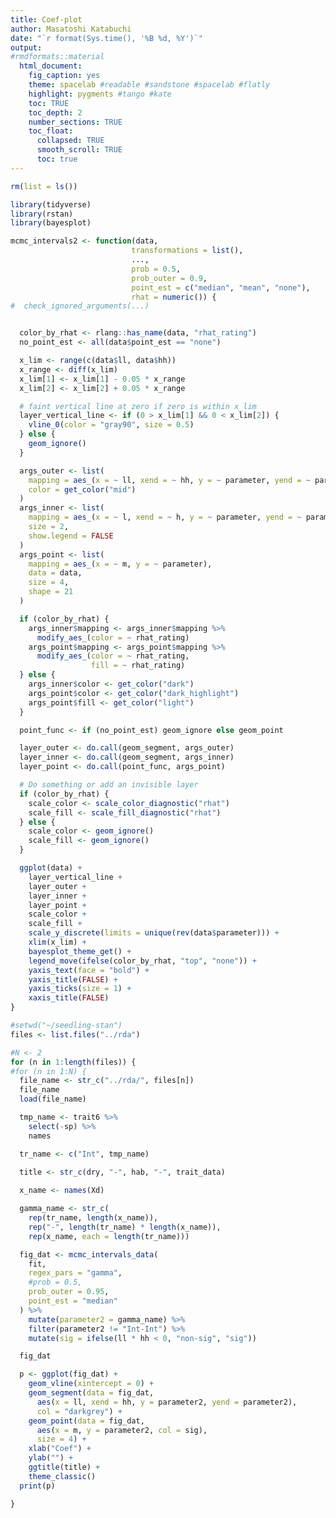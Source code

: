 ```yaml
---
title: Coef-plot
author: Masatoshi Katabuchi
date: "`r format(Sys.time(), '%B %d, %Y')`"
output:
#rmdformats::material
  html_document:
    fig_caption: yes
    theme: spacelab #readable #sandstone #spacelab #flatly
    highlight: pygments #tango #kate
    toc: TRUE
    toc_depth: 2
    number_sections: TRUE
    toc_float:
      collapsed: TRUE
      smooth_scroll: TRUE
      toc: true
---
```


```r
rm(list = ls())
```

```r
library(tidyverse)
library(rstan)
library(bayesplot)

```


```r

mcmc_intervals2 <- function(data,
                           transformations = list(),
                           ...,
                           prob = 0.5,
                           prob_outer = 0.9,
                           point_est = c("median", "mean", "none"),
                           rhat = numeric()) {
#  check_ignored_arguments(...)


  color_by_rhat <- rlang::has_name(data, "rhat_rating")
  no_point_est <- all(data$point_est == "none")

  x_lim <- range(c(data$ll, data$hh))
  x_range <- diff(x_lim)
  x_lim[1] <- x_lim[1] - 0.05 * x_range
  x_lim[2] <- x_lim[2] + 0.05 * x_range

  # faint vertical line at zero if zero is within x_lim
  layer_vertical_line <- if (0 > x_lim[1] && 0 < x_lim[2]) {
    vline_0(color = "gray90", size = 0.5)
  } else {
    geom_ignore()
  }

  args_outer <- list(
    mapping = aes_(x = ~ ll, xend = ~ hh, y = ~ parameter, yend = ~ parameter),
    color = get_color("mid")
  )
  args_inner <- list(
    mapping = aes_(x = ~ l, xend = ~ h, y = ~ parameter, yend = ~ parameter),
    size = 2,
    show.legend = FALSE
  )
  args_point <- list(
    mapping = aes_(x = ~ m, y = ~ parameter),
    data = data,
    size = 4,
    shape = 21
  )

  if (color_by_rhat) {
    args_inner$mapping <- args_inner$mapping %>%
      modify_aes_(color = ~ rhat_rating)
    args_point$mapping <- args_point$mapping %>%
      modify_aes_(color = ~ rhat_rating,
                  fill = ~ rhat_rating)
  } else {
    args_inner$color <- get_color("dark")
    args_point$color <- get_color("dark_highlight")
    args_point$fill <- get_color("light")
  }

  point_func <- if (no_point_est) geom_ignore else geom_point

  layer_outer <- do.call(geom_segment, args_outer)
  layer_inner <- do.call(geom_segment, args_inner)
  layer_point <- do.call(point_func, args_point)

  # Do something or add an invisible layer
  if (color_by_rhat) {
    scale_color <- scale_color_diagnostic("rhat")
    scale_fill <- scale_fill_diagnostic("rhat")
  } else {
    scale_color <- geom_ignore()
    scale_fill <- geom_ignore()
  }

  ggplot(data) +
    layer_vertical_line +
    layer_outer +
    layer_inner +
    layer_point +
    scale_color +
    scale_fill +
    scale_y_discrete(limits = unique(rev(data$parameter))) +
    xlim(x_lim) +
    bayesplot_theme_get() +
    legend_move(ifelse(color_by_rhat, "top", "none")) +
    yaxis_text(face = "bold") +
    yaxis_title(FALSE) +
    yaxis_ticks(size = 1) +
    xaxis_title(FALSE)
}


```

```r

#setwd("~/seedling-stan")
files <- list.files("../rda")

```

```r

#N <- 2
for (n in 1:length(files)) {
#for (n in 1:N) {
  file_name <- str_c("../rda/", files[n])
  file_name
  load(file_name)

  tmp_name <- trait6 %>%
    select(-sp) %>%
    names 

  tr_name <- c("Int", tmp_name)
 
  title <- str_c(dry, "-", hab, "-", trait_data)

  x_name <- names(Xd)

  gamma_name <- str_c(
    rep(tr_name, length(x_name)),
    rep("-", length(tr_name) * length(x_name)),
    rep(x_name, each = length(tr_name)))

  fig_dat <- mcmc_intervals_data(
    fit,
    regex_pars = "gamma",
    #prob = 0.5,
    prob_outer = 0.95,
    point_est = "median"
  ) %>%
    mutate(parameter2 = gamma_name) %>%
    filter(parameter2 != "Int-Int") %>%
    mutate(sig = ifelse(ll * hh < 0, "non-sig", "sig"))

  fig_dat

  p <- ggplot(fig_dat) +
    geom_vline(xintercept = 0) +
    geom_segment(data = fig_dat,
      aes(x = ll, xend = hh, y = parameter2, yend = parameter2),
      col = "darkgrey") +
    geom_point(data = fig_dat,
      aes(x = m, y = parameter2, col = sig),
      size = 4) +
    xlab("Coef") +
    ylab("") +
    ggtitle(title) +
    theme_classic()
  print(p)

}



```


